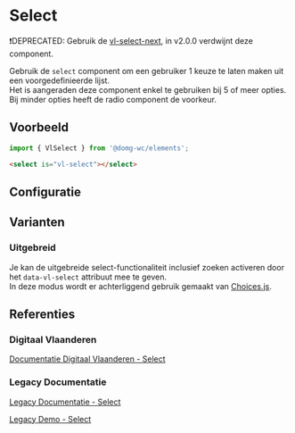 
# Select

❗DEPRECATED: Gebruik de [vl-select-next](/docs/components-next-form-select--documentatie), in v2.0.0 verdwijnt deze component.

Gebruik de `select` component om een gebruiker 1 keuze te laten maken uit een voorgedefinieerde lijst.<br/>
Het is aangeraden deze component enkel te gebruiken bij 5 of meer opties. Bij minder opties heeft de radio component
de voorkeur.


## Voorbeeld

```js
import { VlSelect } from '@domg-wc/elements';
```

```html
<select is="vl-select"></select>
```

<Canvas of={VlSelectStories.SelectDefault} />


## Configuratie

<ArgTypes of={VlSelectStories.SelectDefault} />


## Varianten

### Uitgebreid

Je kan de uitgebreide select-functionaliteit inclusief zoeken activeren door het `data-vl-select` attribuut mee te
geven.<br/>
In deze modus wordt er achterliggend gebruik gemaakt van [Choices.js](https://github.com/Choices-js/Choices).

<Canvas of={VlSelectStories.SelectExtended} />


## Referenties

### Digitaal Vlaanderen

[Documentatie Digitaal Vlaanderen - Select](https://overheid.vlaanderen.be/webuniversum/v3/documentation/forms/vl-ui-select)

### Legacy Documentatie

[Legacy Documentatie - Select](https://webcomponenten.omgeving.vlaanderen.be/doc/VlSelect.html)

[Legacy Demo - Select](https://webcomponenten.omgeving.vlaanderen.be/demo/vl-select.html)
